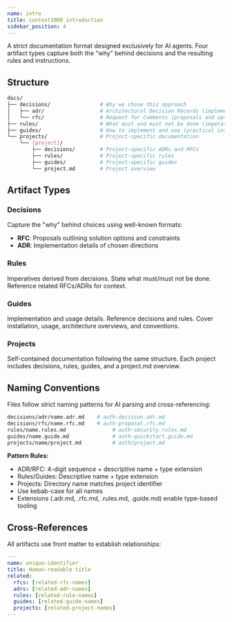 ```yaml
---
name: intro
title: context1000 introduction
sidebar_position: 4
---
```


A strict documentation format designed exclusively for AI agents. Four artifact types capture both the "why" behind decisions and the resulting rules and instructions.

## Structure

```sh
docs/
├── decisions/                # Why we chose this approach
│   ├── adr/                  # Architectural Decision Records (implementation details)
│   └── rfc/                  # Request for Comments (proposals and options)
├── rules/                    # What must and must not be done (imperatives derived from decisions)
├── guides/                   # How to implement and use (practical instructions)
└── projects/                 # Project-specific documentation
    └── [project]/
        ├── decisions/        # Project-specific ADRs and RFCs
        ├── rules/            # Project-specific rules
        ├── guides/           # Project-specific guides
        └── project.md        # Project overview
```

## Artifact Types

### Decisions

Capture the "why" behind choices using well-known formats:

- **RFC**: Proposals outlining solution options and constraints
- **ADR**: Implementation details of chosen directions

### Rules

Imperatives derived from decisions. State what must/must not be done. Reference related RFCs/ADRs for context.

### Guides

Implementation and usage details. Reference decisions and rules. Cover installation, usage, architecture overviews, and conventions.

### Projects

Self-contained documentation following the same structure. Each project includes decisions, rules, guides, and a project.md overview.

## Naming Conventions

Files follow strict naming patterns for AI parsing and cross-referencing:

```sh
decisions/adr/name.adr.md    # auth-decision.adr.md
decisions/rfc/name.rfc.md    # auth-proposal.rfc.md
rules/name.rules.md               # auth-security.rules.md
guides/name.guide.md              # auth-quickstart.guide.md
projects/name/project.md          # auth/project.md
```

**Pattern Rules:**

- ADR/RFC: 4-digit sequence + descriptive name + type extension
- Rules/Guides: Descriptive name + type extension
- Projects: Directory name matches project identifier
- Use kebab-case for all names
- Extensions (.adr.md, .rfc.md, .rules.md, .guide.md) enable type-based tooling

## Cross-References

All artifacts use front matter to establish relationships:

```yaml
---
name: unique-identifier
title: Human-readable title
related:
  rfcs: [related-rfc-names]
  adrs: [related-adr-names]
  rules: [related-rule-names]
  guides: [related-guide-names]
  projects: [related-project-names]
---
```